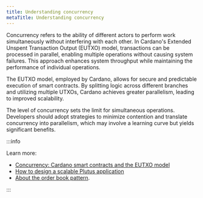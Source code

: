```yaml
---
title: Understanding concurrency
metaTitle: Understanding concurrency
---
```


Concurrency refers to the ability of different actors to perform work simultaneously without interfering with each other. In Cardano's Extended Unspent Transaction Output (EUTXO) model, transactions can be processed in parallel, enabling multiple operations without causing system failures. This approach enhances system throughput while maintaining the performance of individual operations.

The EUTXO model, employed by Cardano, allows for secure and predictable execution of smart contracts. By splitting logic across different branches and utilizing multiple UTXOs, Cardano achieves greater parallelism, leading to improved scalability.

The level of concurrency sets the limit for simultaneous operations. Developers should adopt strategies to minimize contention and translate concurrency into parallelism, which may involve a learning curve but yields significant benefits.

:::info

Learn more:

- [Concurrency: Cardano smart contracts and the EUTXO model](https://www.essentialcardano.io/article/concurrency-and-all-that-cardano-smart-contracts-and-the-eutxo-model)
- [How to design a scalable Plutus application](https://plutus-apps.readthedocs.io/en/stable/plutus/howtos/writing-a-scalable-app.html)
- [About the order book pattern](https://plutus-apps.readthedocs.io/en/stable/plutus/explanations/order-book-pattern.html).

:::



